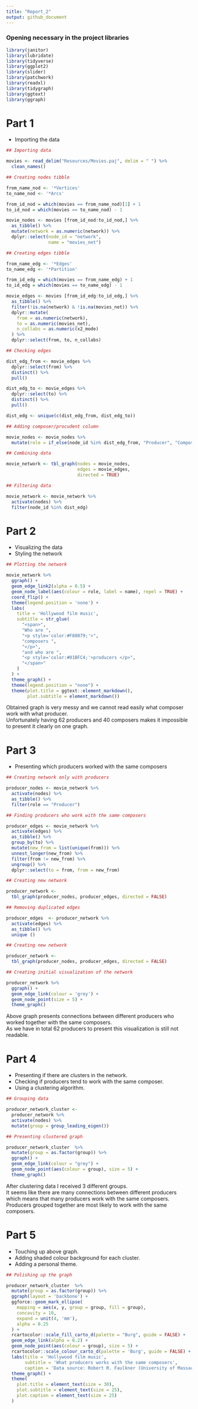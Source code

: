 ```yaml
---
title: "Report_2"
output: github_document
---
```


### Opening necessary in the project libraries

```r

library(janitor)
library(lubridate)
library(tidyverse)
library(ggplot2)
library(slider)
library(patchwork)
library(readxl)
library(tidygraph)
library(ggtext)
library(ggraph)

```

# Part 1 

+ Importing the data

```r

## Importing data

movies <- read_delim("Resources/Movies.paj", delim = " ") %>%
  clean_names()

## Creating nodes tibble

from_name_nod <- '*Vertices'
to_name_nod <- '*Arcs'

from_id_nod = which(movies == from_name_nod)[1] + 1
to_id_nod = which(movies == to_name_nod) - 1

movie_nodes <- movies [from_id_nod:to_id_nod,] %>%
  as_tibble() %>%
  mutate(network = as.numeric(network)) %>%
  dplyr::select(node_id = "network",
                name = "movies_net")

## Creating edges tibble

from_name_edg <- '*Edges'
to_name_edg <- '*Partition'

from_id_edg = which(movies == from_name_edg) + 1
to_id_edg = which(movies == to_name_edg) - 1

movie_edges <- movies [from_id_edg:to_id_edg,] %>%
  as_tibble() %>%
  filter(!is.na(network) & !is.na(movies_net)) %>%
  dplyr::mutate(
    from = as.numeric(network),
    to = as.numeric(movies_net),
    n_collabs = as.numeric(x2_mode)
  ) %>%
  dplyr::select(from, to, n_collabs)

## Checking edges

dist_edg_from <- movie_edges %>%
  dplyr::select(from) %>%
  distinct() %>%
  pull()

dist_edg_to <- movie_edges %>%
  dplyr::select(to) %>%
  distinct() %>%
  pull()

dist_edg <- unique(c(dist_edg_from, dist_edg_to))

## Adding composer/procudent column

movie_nodes <- movie_nodes %>%
  mutate(role = if_else(node_id %in% dist_edg_from, "Producer", "Composer"))

## Combining data

movie_network <- tbl_graph(nodes = movie_nodes,
                           edges = movie_edges,
                           directed = TRUE)

## Filtering data

movie_network <- movie_network %>%
  activate(nodes) %>%
  filter(node_id %in% dist_edg)

```

# Part 2

+ Visualizing the data
+ Styling the network

```r

## Plotting the network

movie_network %>%
  ggraph() +
  geom_edge_link2(alpha = 0.5) +
  geom_node_label(aes(colour = role, label = name), repel = TRUE) +
  coord_flip() +
  theme(legend.position = 'none') +
  labs(
    title = 'Hollywood film music',
    subtitle = str_glue(
      "<span>",
      "Who are ",
      "<p style='color:#F88079;'>",
      "composers ",
      "</p>",
      "and who are ",
      "<p style='color:#01BFC4;'>producers </p>",
      "</span>"
    )
  ) +
  theme_graph() +
  theme(legend.position = "none") +
  theme(plot.title = ggtext::element_markdown(),
        plot.subtitle = element_markdown())

```

Obtained graph is very messy and we cannot read easily what composer work with what producer.  
Unfortunately having 62 producers and 40 composers makes it impossible to present it clearly on one graph.  

# Part 3

+ Presenting which producers worked with the same composers

```r

## Creating network only with producers

producer_nodes <- movie_network %>%
  activate(nodes) %>%
  as_tibble() %>%
  filter(role == "Producer")

## Finding producers who work with the same composers

producer_edges <- movie_network %>%
  activate(edges) %>%
  as_tibble() %>%
  group_by(to) %>%
  mutate(new_from = list(unique(from))) %>%
  unnest_longer(new_from) %>%
  filter(from != new_from) %>%
  ungroup() %>%
  dplyr::select(to = from, from = new_from)

## Creating new network

producer_network <-
  tbl_graph(producer_nodes, producer_edges, directed = FALSE)

## Removing duplicated edges

producer_edges  <- producer_network %>%
  activate(edges) %>%
  as_tibble() %>%
  unique ()

## Creating new network

producer_network <-
  tbl_graph(producer_nodes, producer_edges, directed = FALSE)

## Creating initial visualization of the network

producer_network %>%
  ggraph() +
  geom_edge_link(colour = 'grey') +
  geom_node_point(size = 5) +
  theme_graph()

```

Above graph presents connections between different producers who worked together with the same composers.  
As we have in total 62 producers to present this visualization is still not readable. 

# Part 4

+ Presenting if there are clusters in the network. 
+ Checking if producers tend to work with the same composer.
+ Using a clustering algorithm.

```r

## Grouping data

producer_network_cluster <-
  producer_network %>%
  activate(nodes) %>%
  mutate(group = group_leading_eigen())

## Presenting clustered graph

producer_network_cluster  %>%
  mutate(group = as.factor(group)) %>%
  ggraph() +
  geom_edge_link(colour = "grey") +
  geom_node_point(aes(colour = group), size = 5) +
  theme_graph()

```

After clustering data I received 3 different groups.  
It seems like there are many connections between different producers which means that many producers work with the same composers.
Producers grouped together are most likely to work with the same composers. 

# Part 5

+ Touching up above graph. 
+ Adding shaded colour background for each cluster.
+ Adding a personal theme.

```r

## Polishing up the graph

producer_network_cluster  %>%
  mutate(group = as.factor(group)) %>%
  ggraph(layout = 'backbone') +
  ggforce::geom_mark_ellipse(
    mapping = aes(x, y, group = group, fill = group),
    concavity = 10,
    expand = unit(4, 'mm'),
    alpha = 0.25
  ) +
  rcartocolor::scale_fill_carto_d(palette = "Burg", guide = FALSE) +
  geom_edge_link(alpha = 0.2) +
  geom_node_point(aes(colour = group), size = 5) +
  rcartocolor::scale_colour_carto_d(palette = 'Burg', guide = FALSE) +
  labs(title = 'Hollywood film music',
       subtitle = 'What producers works with the same composers',
       caption = 'Data source: Robert R. Faulkner (University of Massachusetts)') +
  theme_graph() +
  theme(
    plot.title = element_text(size = 30),
    plot.subtitle = element_text(size = 25),
    plot.caption = element_text(size = 25)
  )

```


